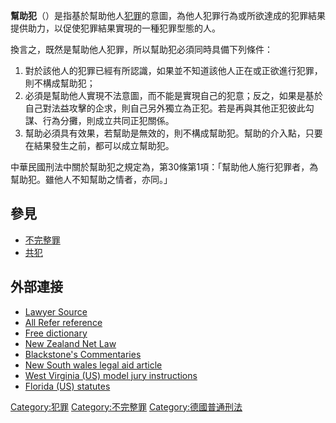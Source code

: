 {{多個問題|
{{original research|time=2013-10-05T02:54:01+00:00}}
{{dead end|time=2013-10-05T01:43:13+00:00}}
{{unreferenced|time=2013-10-05T01:43:13+00:00}}
}}
{{大陸法系刑法}}
{{legal}}
'''幫助犯'''（{{lang-en|accessory (legal term)}}）是指基於幫助他人[[犯罪|犯罪]]的意圖，為他人犯罪行為或所欲達成的犯罪結果提供助力，以促使犯罪結果實現的一種犯罪型態的人。

換言之，既然是幫助他人犯罪，所以幫助犯必須同時具備下列條件：
#對於該他人的犯罪已經有所認識，如果並不知道該他人正在或正欲進行犯罪，則不構成幫助犯；
#必須是幫助他人實現不法意圖，而不能是實現自己的犯意；反之，如果是基於自己對法益攻擊的企求，則自己另外獨立為正犯。若是再與其他正犯彼此勾謀、行為分攤，則成立共同正犯關係。
#幫助必須具有效果，若幫助是無效的，則不構成幫助犯。幫助的介入點，只要在結果發生之前，都可以成立幫助犯。


中華民國刑法中關於幫助犯之規定為，第30條第1項：「幫助他人施行犯罪者，為幫助犯。雖他人不知幫助之情者，亦同。」

==參見==
*[[不完整罪|不完整罪]]
*[[共犯|共犯]]

==外部連接==
{{Wikibooks|中華民國法律註解/中華民國刑法/第30條}}
*[https://web.archive.org/web/20170710204635/http://www.criminal-law-lawyer-source.com/terms/accessory.html Lawyer Source]
*[https://web.archive.org/web/20050427134838/http://reference.allrefer.com/encyclopedia/A/accessor.html All Refer reference]
*[http://www.thefreedictionary.com/accessory Free dictionary] {{Wayback|url=http://www.thefreedictionary.com/accessory |date=20170727050418 }}
*[https://web.archive.org/web/20170910002459/http://www.netlaw.co.nz/Crime.cfm?PageID=320 New Zealand Net Law]
*[http://www.lonang.com/exlibris/blackstone/bla-403.htm Blackstone's Commentaries] {{Wayback|url=http://www.lonang.com/exlibris/blackstone/bla-403.htm |date=20130521012140 }}
*[https://web.archive.org/web/20050615111427/http://www.legalaid.nsw.gov.au/data/portal/00000005/public/25154001093935713718.doc New South wales legal aid article]
*[http://www.state.wv.us/wvsca/jury/crim/principals.htm West Virginia (US) model jury instructions] {{Wayback|url=http://www.state.wv.us/wvsca/jury/crim/principals.htm |date=20110927181835 }}
*[https://web.archive.org/web/20070312064428/http://www.flsenate.gov/statutes/index.cfm?App_Mode=Display_Statute&Search_String=&URL=Ch0777%2FSec03.htm&StatuteYear=2004 Florida (US) statutes]


[[Category:犯罪|Category:犯罪]]
[[Category:不完整罪|Category:不完整罪]]
[[Category:德國普通刑法|Category:德國普通刑法]]